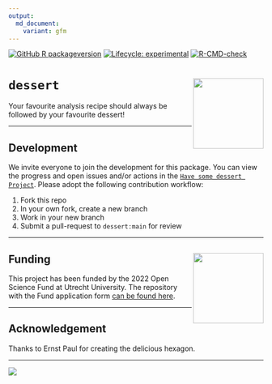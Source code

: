 ```yaml
---
output:
  md_document:
    variant: gfm
---
```


<!-- README.md is generated from README.Rmd. Please edit that file -->

<!-- badges: start -->
[![GitHub R packageversion](https://img.shields.io/github/r-package/v/gerkovink/dessert?color=yellow&label=dev)](https://github.com/gerkovink/dessert/blob/main/DESCRIPTION)
[![Lifecycle: experimental](https://img.shields.io/badge/lifecycle-experimental-orange.svg)](https://lifecycle.r-lib.org/articles/stages.html#experimental)
[![R-CMD-check](https://github.com/gerkovink/dessert/actions/workflows/R-CMD-check.yaml/badge.svg)](https://github.com/gerkovink/dessert/actions/workflows/R-CMD-check.yaml)
<!-- badges: end -->

# `dessert` <a href='https://github.com/gerkovink/dessert'><img  src="man/figures/hex_dessert.png" align="right" height="139" /></a>

Your favourite analysis recipe should always be followed by your favourite dessert!

---

## Development
We invite everyone to join the development for this package. You can view the progress and open issues and/or actions in the [`Have some dessert Project`](https://github.com/users/gerkovink/projects/2). Please adopt the following contribution workflow:

1. Fork this repo
2. In your own fork, create a new branch
3. Work in your new branch
4. Submit a pull-request to `dessert:main` for review

---

## Funding <a href='https://www.uu.nl/en' target="_blank"><img src='man/figures/logo_uu.png' align="right" height="139" /></a>
This project has been funded by the 2022 Open Science Fund at Utrecht University. The repository with the Fund application form [can be found here](https://github.com/gerkovink/OpenScienceFund2022). 

---

## Acknowledgement
Thanks to Ernst Paul for creating the delicious hexagon.

---

![](https://www.gerkovink.com/images/pubdom.png)
